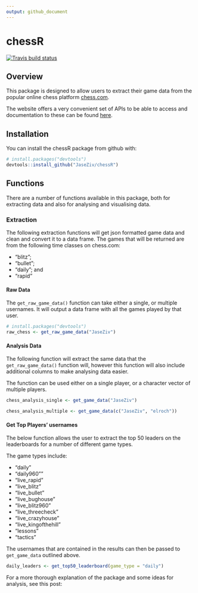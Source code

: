 ```yaml
---
output: github_document
---
```


# chessR

<!-- badges: start -->
[![Travis build status](https://travis-ci.org/JaseZiv/chessR.svg?branch=master)](https://travis-ci.org/JaseZiv/chessR)
<!-- badges: end -->

## Overview

This package is designed to allow users to extract their game data from the popular online chess platform [chess.com](https://www.chess.com/).

The website offers a very convenient set of APIs to be able to access and documentation to these can be found [here](https://www.chess.com/news/view/published-data-api).


## Installation

You can install the chessR package from github with:

```r
# install.packages("devtools")
devtools::install_github("JaseZiv/chessR")
```


## Functions

There are a number of functions available in this package, both for extracting data and also for analysing and visualising data.

### Extraction

The following extraction functions will get json formatted game data and clean and convert it to a data frame. The games that will be returned are from the following time classes on chess.com:

* "blitz";
* "bullet";
* "daily"; and
* "rapid"

#### Raw Data

The `get_raw_game_data()` function can take either a single, or multiple usernames. It will output a data frame with all the games played by that user.

```r
# install.packages("devtools")
raw_chess <- get_raw_game_data("JaseZiv")
```


#### Analysis Data

The following function will extract the same data that the `get_raw_game_data()` function will, however this function will also include additional columns to make analysing data easier.

The function can be used either on a single player, or a character vector of multiple players.


```r
chess_analysis_single <- get_game_data("JaseZiv")

chess_analysis_multiple <- get_game_data(c("JaseZiv", "elroch"))

```


#### Get Top Players' usernames

The below function allows the user to extract the top 50 leaders on the leaderboards for a number of different game types.

The game types include:

* "daily"
* "daily960""
* "live_rapid"
* "live_blitz"
* "live_bullet"
* "live_bughouse"
* "live_blitz960"
* "live_threecheck"
* "live_crazyhouse"
* "live_kingofthehill"
* "lessons"
* "tactics"

The usernames that are contained in the results can then be passed to `get_game_data` outlined above.

```r
daily_leaders <- get_top50_leaderboard(game_type = "daily")
```

For a more thorough explanation of the package and some ideas for analysis, see this post:

